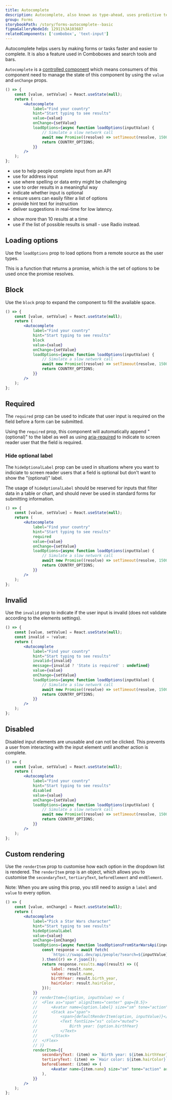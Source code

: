 ```yaml
---
title: Autocomplete
description: Autocomplete, also known as type-ahead, uses predictive text to complete words as they are entered.
group: Forms
storybookPath: /story/forms-autocomplete--basic
figmaGalleryNodeId: 12911%3A103687
relatedComponents: ['combobox', 'text-input']
---
```


Autocomplete helps users by making forms or tasks faster and easier to complete. It is also a feature used in Comboboxes and search tools and bars.

`Autocomplete` is a [controlled component](https://reactjs.org/docs/forms.html#controlled-components) which means consumers of this component need to manage the state of this component by using the `value` and `onChange` props.

```jsx live
() => {
	const [value, setValue] = React.useState(null);
	return (
		<Autocomplete
			label="Find your country"
			hint="Start typing to see results"
			value={value}
			onChange={setValue}
			loadOptions={async function loadOptions(inputValue) {
				// Simulate a slow network call
				await new Promise((resolve) => setTimeout(resolve, 1500));
				return COUNTRY_OPTIONS;
			}}
		/>
	);
};
```

<DoHeading />

- use to help people complete input from an API
- use for address input
- use where spelling or data entry might be challenging
- use to order results in a meaningful way
- indicate whether input is optional
- ensure users can easily filter a list of options
- provide hint text for instruction
- deliver suggestions in real-time for low latency.

<DontHeading />

- show more than 10 results at a time
- use if the list of possible results is small - use Radio instead.

## Loading options

Use the `loadOptions` prop to load options from a remote source as the user types.

This is a function that returns a promise, which is the set of options to be used once the promise resolves.

## Block

Use the `block` prop to expand the component to fill the available space.

```jsx live
() => {
	const [value, setValue] = React.useState(null);
	return (
		<Autocomplete
			label="Find your country"
			hint="Start typing to see results"
			block
			value={value}
			onChange={setValue}
			loadOptions={async function loadOptions(inputValue) {
				// Simulate a slow network call
				await new Promise((resolve) => setTimeout(resolve, 1500));
				return COUNTRY_OPTIONS;
			}}
		/>
	);
};
```

## Required

The `required` prop can be used to indicate that user input is required on the field before a form can be submitted.

Using the `required` prop, this component will automatically append "(optional)" to the label as well as using [aria-required](https://developer.mozilla.org/en-US/docs/Web/Accessibility/ARIA/Attributes/aria-required) to indicate to screen reader user that the field is required.

### Hide optional label

The `hideOptionalLabel` prop can be used in situations where you want to indiciate to screen reader users that a field is optional but don't want to show the "(optional)" label.

The usage of `hideOptionalLabel` should be reserved for inputs that filter data in a table or chart, and should never be used in standard forms for submitting information.

```jsx live
() => {
	const [value, setValue] = React.useState(null);
	return (
		<Autocomplete
			label="Find your country"
			hint="Start typing to see results"
			required
			value={value}
			onChange={setValue}
			loadOptions={async function loadOptions(inputValue) {
				// Simulate a slow network call
				await new Promise((resolve) => setTimeout(resolve, 1500));
				return COUNTRY_OPTIONS;
			}}
		/>
	);
};
```

## Invalid

Use the `invalid` prop to indicate if the user input is invalid (does not validate according to the elements settings).

```jsx live
() => {
	const [value, setValue] = React.useState(null);
	const invalid = !value;
	return (
		<Autocomplete
			label="Find your country"
			hint="Start typing to see results"
			invalid={invalid}
			message={invalid ? 'State is required' : undefined}
			value={value}
			onChange={setValue}
			loadOptions={async function loadOptions(inputValue) {
				// Simulate a slow network call
				await new Promise((resolve) => setTimeout(resolve, 1500));
				return COUNTRY_OPTIONS;
			}}
		/>
	);
};
```

## Disabled

Disabled input elements are unusable and can not be clicked. This prevents a user from interacting with the input element until another action is complete.

```jsx live
() => {
	const [value, setValue] = React.useState(null);
	return (
		<Autocomplete
			label="Find your country"
			hint="Start typing to see results"
			disabled
			value={value}
			onChange={setValue}
			loadOptions={async function loadOptions(inputValue) {
				// Simulate a slow network call
				await new Promise((resolve) => setTimeout(resolve, 1500));
				return COUNTRY_OPTIONS;
			}}
		/>
	);
};
```

## Custom rendering

Use the `renderItem` prop to customise how each option in the dropdown list is rendered. The `renderItem` prop is an object, which allows you to customise the `secondaryText`, `tertiaryText`, `beforeElement` and `endElement`.

Note: When you are using this prop, you still need to assign a `label` and `value` to every option.

```jsx live
() => {
	const [value, onChange] = React.useState(null);
	return (
		<Autocomplete
			label="Pick a Star Wars character"
			hint="Start typing to see results"
			hideOptionalLabel
			value={value}
			onChange={onChange}
			loadOptions={async function loadOptionsFromStarWarsApi(inputValue) {
				const response = await fetch(
					`https://swapi.dev/api/people/?search=${inputValue}`
				).then((r) => r.json());
				return response.results.map((result) => ({
					label: result.name,
					value: result.name,
					birthYear: result.birth_year,
					hairColor: result.hairColor,
				}));
			}}
			// renderItem={(option, inputValue) => (
			// 	<Flex as="span" alignItems="center" gap={0.5}>
			// 		<Avatar name={option.label} size="sm" tone="action" />
			// 		<Stack as="span">
			// 			<span>{defaultRenderItem(option, inputValue)}</span>
			// 			<Text fontSize="xs" color="muted">
			// 				Birth year: {option.birthYear}
			// 			</Text>
			// 		</Stack>
			// 	</Flex>
			// )}
			renderItem={{
				secondaryText: (item) => `Birth year: ${item.birthYear}`,
				tertiaryText: (item) => `Hair color: ${item.hairColor}`,
				beforeElement: (item) => (
					<Avatar name={item.name} size="sm" tone="action" aria-hidden />
				),
			}}
		/>
	);
};
```
